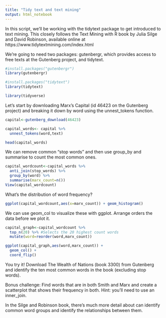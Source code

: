 ```yaml
---
title: "Tidy text and text mining"
output: html_notebook
---
```


In this script, we'll be working with the tidytext package to get introduced to text mining. This closely follows the Text Mining with R book by Julia Silge and David Robinson, available online at https://www.tidytextmining.com/index.html

We're going to need two packages: gutenbergr, which provides access to free texts at the Gutenberg project, and tidytext.

```r
#install.packages("gutenbergr")
library(gutenbergr)

#install.packages("tidytext")
library(tidytext)

library(tidyverse)
```

Let's start by downloading Marx's Capital (id 46423 on the Gutenberg project) and breaking it down by word using the unnest_tokens function.


```r
capital<-gutenberg_download(46423) 

capital_words<- capital %>%
  unnest_tokens(word,text)

head(capital_words)
```

We can remove common "stop words" and then use group_by and summarise to count the most common ones.

```r
capital_wordcount<-capital_words %>%
  anti_join(stop_words) %>%
  group_by(word) %>%
  summarise(marx_count=n())
View(capital_wordcount)
```

What's the distribution of word frequency?

```r
ggplot(capital_wordcount,aes(x=marx_count)) + geom_histogram()

```

We can use geom_col to visualize these with ggplot. Arrange orders the data before we plot it.

```r
capital_graph<-capital_wordcount %>%
  top_n(20) %>% #Selects the 20 highest count words
  mutate(word=reorder(word,marx_count)) 

ggplot(capital_graph,aes(word,marx_count)) +
  geom_col() +
  coord_flip()
```

You try it! 
Download The Wealth of Nations (book 3300) from Gutenberg and identify the ten most common words in the book (excluding stop words).

Bonus challenge: Find words that are in both Smith and Marx and create a scatterplot that shows their frequency in both. Hint: you'll need to use an inner_join.

In the Silge and Robinson book, there's much more detail about can identify common word groups and identify the relationships between them.
